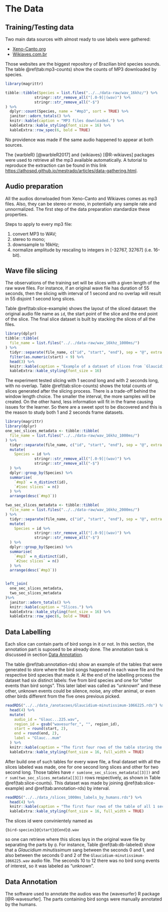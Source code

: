 # The Data {.chapter}

## Training/Testing data

Two main data sources with almost ready to use labels were gathered:

- [Xeno-Canto.org](Xeno-Canto.org)
- [Wikiaves.com.br](https://www.wikiaves.com.br/)

Those websites are the biggest repository of Brazilian bird species sounds. The table \@ref(tab:mp3-counts) show the counts of MP3 downloaded by species.


```r
library(magrittr)

tibble::tibble(Species = list.files("../../data-raw/wav_16khz/") %>%
             stringr::str_remove_all("[.0-9]|(wav)") %>%
             stringr::str_remove_all("-$")
) %>%
  dplyr::count(Species, name = "#mp3", sort = TRUE) %>%
  janitor::adorn_totals() %>%
  knitr::kable(caption = "MP3 files downloaded.") %>%
  kableExtra::kable_styling(font_size = 16) %>%
  kableExtra::row_spec(6, bold = TRUE)
```


No providence was made if the same audio happened to appear at both sources.

The {warbleR} [@warbleR2017] and {wikiaves} [@R-wikiaves] packages were used to retrieve all the mp3 available automatically. A tutorial to reproduce the extraction can be found in this link [https://athospd.github.io/mestrado/articles/data-gathering.html]().

## Audio preparation

All the audios donwloaded from Xeno-Canto and Wikiaves comes as mp3 files. Also, they can be stereo or mono, in potentially any sample rate and unnormalized. The first step of the data preparation standardize these properties.

Steps to apply to every mp3 file:

1) convert MP3 to WAV;
2) stereo to mono;
3) downsample to 16kHz;
4) normalize amplitude by rescaling to integers in [-32767, 32767] (i.e. 16-bit).

## Wave file slicing

The observations of the training set will be slices with a given length of the raw wave files. For instance, if an original wave file has duration of 55 seconds, then the slicing with interval of 1 second and no overlap will result in 55 disjoint 1 second long slices.

Table \@ref(tab:slice-example) shows the layout of the sliced dataset: the original audio file name as `id`, the start point of the slice and the end point of the slice. The final slice dataset is built by stacking the slices of all the files. 

```r
library(dplyr)
tibble::tibble(
  file_name = list.files("../../data-raw/wav_16khz_1000ms/")
) %>%
  tidyr::separate(file_name, c("id", "start", "end"), sep = "@", extra = "drop") %>%
  filter(as.numeric(start) < 9) %>%
  head(3) %>%
  knitr::kable(caption = "Example of a dataset of slices from `Glaucidium-minutissimum-1066225.wav` audio file.", align = "lcc") %>%
  kableExtra::kable_styling(font_size = 16)
```


The experiment tested slicing with 1 second long and with 2 seconds long, with no overlap. Table \@ref(tab:slice-counts) shows the total counts of slices generated after the slicing process. There is a trade-off behind the window length choice. The smaller the interval, the more samples will be created. On the other hand, less information will fit in the frame causing issues for the learner. So there are a sweet spot to be discovered and this is the reason to study both 1 and 2 seconds frame datasets.

```r
library(magrittr)
library(dplyr)
one_sec_slices_metadata <- tibble::tibble(
  file_name = list.files("../../data-raw/wav_16khz_1000ms/")
) %>%
  tidyr::separate(file_name, c("id", "start", "end"), sep = "@", extra = "drop") %>%
  mutate(
    Species = id %>%
             stringr::str_remove_all("[.0-9]|(wav)") %>%
             stringr::str_remove_all("-$")
  ) %>%
  dplyr::group_by(Species) %>%
  summarise(
    `#mp3` = n_distinct(id),
    `#1sec slices` = n()
  ) %>%
  arrange(desc(`#mp3`)) 

two_sec_slices_metadata <- tibble::tibble(
  file_name = list.files("../../data-raw/wav_16khz_2000ms/")
) %>%
  tidyr::separate(file_name, c("id", "start", "end"), sep = "@", extra = "drop") %>%
  mutate(
    Species = id %>%
             stringr::str_remove_all("[.0-9]|(wav)") %>%
             stringr::str_remove_all("-$")
  ) %>%
  dplyr::group_by(Species) %>%
  summarise(
    `#mp3` = n_distinct(id),
    `#2sec slices` = n()
  ) %>%
  arrange(desc(`#mp3`)) 


left_join(
  one_sec_slices_metadata,
  two_sec_slices_metadata
)%>%
  janitor::adorn_totals() %>%
  knitr::kable(caption = "Slices.") %>%
  kableExtra::kable_styling(font_size = 16) %>%
  kableExtra::row_spec(6, bold = TRUE)
```



## Data Labelling

Each slice can contain parts of bird songs in it or not. In this section, the annotation part is suposed to be already done. The annotation task is discussed in section [Data Annotation](#data-annotation).

The table \@ref(tab:annotation-rds) show an example of the tables that were generated to store where the bird songs happened in each wave file and the respective bird species that made it. At the end of the labelling process the dataset had six distinct labels: five from bird species and one for "other events than bird songs". This later label was called as "unknown" and these other, unknown events could be silence, noise, any other animal, or even other birds different from the five ones previous picked.

```r
readRDS("../../data_/anotacoes/Glaucidium-minutissimum-1066225.rds") %>%
  head(4) %>%
  mutate(
    audio_id = "Glauc...225.wav",
    region_id = gsub("wavesurfer_", "", region_id),
    start = round(start, 2),
    end = round(end, 2),
    label = "Glauc...mum"
  ) %>%
  knitr::kable(caption = "The first four rows of the table storing the moments where the bird songs happen inside the `Glaucidium-minutissimum-1066225.wav` audio file along with the respective bird species label.") %>%
  kableExtra::kable_styling(font_size = 16, full_width = TRUE)
```

After build one of such tables for every wave file, a final dataset with all the slices labeled was made, one for one second long slices and other for two second long. Those tables have `r sum(one_sec_slices_metadata[[3]])` and `r sum(two_sec_slices_metadata[[3]])` rows respectively, as shown in Table \@ref(tab:slice-counts). This dataset was made by joining \@ref(tab:slice-example) and \@ref(tab:annotation-rds) by interval.

```r
readRDS("../../data_/slices_1000ms_labels_by_humans.rds") %>%
  head(4) %>%
  knitr::kable(caption = "The first four rows of the table of all 1 second slices along with the bird species label.") %>%
  kableExtra::kable_styling(font_size = 16, full_width = TRUE)
```

The slices id were convinientely named as 

`{bird-species}@{start}@{end}@.wav` 

so one can retrieve where this slices lays in the original wave file by separating the parts by `@`. For instance, Table \@ref(tab:db-labeled) show that a *Glaucidium minutissimum* sang between the seconds 0 and 1, and also between the seconds 0 and 2 of the `Glaucidium-minutissimum-1066225.wav` audio file. The seconds 10 to 12 there was no bird song events of interest, so it was labeled as "unknown".

## Data Annotation {#data-annotation}

The software used to annotate the audios was the {wavesurfer} R package [@R-wavesurfer]. The parts containing bird songs were manually annotated by the humans.

```r

```



